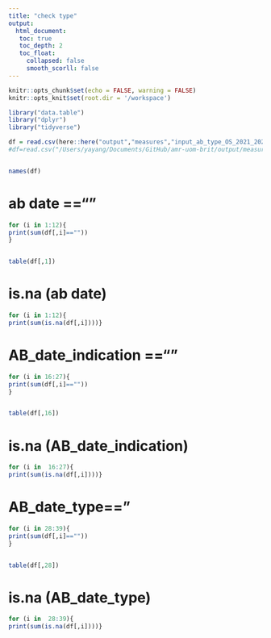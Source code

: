 ```yaml
---
title: "check type"
output: 
  html_document:
   toc: true
   toc_depth: 2
   toc_float:
     collapsed: false
     smooth_scorll: false
---
```


```r
knitr::opts_chunk$set(echo = FALSE, warning = FALSE)
knitr::opts_knit$set(root.dir = '/workspace')
```


```r

library("data.table")
library("dplyr")
library("tidyverse")

```

```r
df = read.csv(here::here("output","measures","input_ab_type_OS_2021_2021-01-01.csv.gz"))
#df=read.csv("/Users/yayang/Documents/GitHub/amr-uom-brit/output/measures/input_ab_type_2019_2019-01-01.csv.gz")


names(df)
```

# ab date ==""

```r
for (i in 1:12){
print(sum(df[,i]==""))
}


table(df[,1])

```

# is.na (ab date)
```r
for (i in 1:12){
print(sum(is.na(df[,i])))}


```

# AB_date_indication ==""
```r

for (i in 16:27){
print(sum(df[,i]==""))
}


table(df[,16])
```

# is.na (AB_date_indication)
```r
for (i in  16:27){
print(sum(is.na(df[,i])))}


```


# AB_date_type=="
```r
for (i in 28:39){
print(sum(df[,i]==""))
}


table(df[,28])
```

# is.na (AB_date_type)
```r
for (i in  28:39){
print(sum(is.na(df[,i])))}


```


